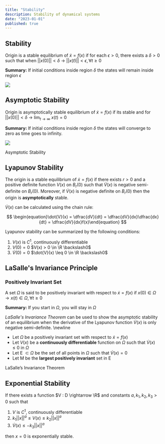 ```yaml
---
title: "Stability"
description: Stability of dynamical systems
date: "2023-01-01"
published: true
---
```


## Stability

Origin is a stable equilibrium of $\dot{x} = f(x)$ if for each $\epsilon>0$, there exists a $\delta>0$ such that when $||{x(0)|| < \delta}$ $\rightarrow$ $||x(t)|| < \epsilon, \forall t \geq 0$

**Summary:** If initial conditions inside region $\delta$ the states will remain inside region $\epsilon$

![](/images/Stability.png)

## Asymptotic Stability

Origin is asymptotically stable equilibrium of $\dot{x} = f(x)$ if its stable and for $||{x(0)|| < \delta}$ $\rightarrow$ $\lim_{t\to\infty}$ $x(t) = 0$

**Summary:** If initial conditions inside region $\delta$ the states will converge to zero as time goes to infinity.

![](/images/AsymptoticStability.png)

Asymptotic Stability

## Lyapunov Stability

The origin is a stable equilibrium of $\dot{x} = f(x)$ if there exists $r>0$ and a positive definite function $V(x)$ on $B_r(0)$ such that $\dot{V}(x)$ is negative semi-definite on $B_r(0)$.
Moreover, if $\dot{V}(x)$ is negative definite on $B_r(0)$ then the origin is **asymptotically** stable.

$\dot{V}(x)$ can be calculated using the chain rule:

$$
\begin{equation}\dot{V}(x) = \dfrac{dV}{dt} = \dfrac{dV}{dx}\dfrac{dx}{dt} = \dfrac{dV}{dx}f(x)\end{equation}
$$

Lyapunov stability can be summarized by the following conditions:

1. $V(x)$ is $C^1$, continuously differentiable
2. $V(0) = 0$
   $V(x) > 0 \in \R \backslash0$
3. $\dot{V}(0) = 0$
   $\dot{V}(x) \leq 0 \in \R \backslash0$

## LaSalle's Invariance Principle

### Positively Invariant Set

A set $\Omega$ is said to be positively invariant with respect to $\dot{x} = f(x)$ if $x(0) \in \Omega \rightarrow x(t) \in \Omega, \forall t \geq 0$

**Summary:** If you start in $\Omega$, you will stay in $\Omega$

_LaSalle's Invariance Theorem_ can be used to show the asymptotic stability of an equilibrium when the derivative of the Lyapunov function $\dot{V}(x)$ is only negative semi-definite. \newline

- Let $\Omega$ be a positively invariant set with respect to $\dot{x} = f(x)$
- Let $V(x)$ be a **continuously differentiable** function on $\Omega$ such that $\dot{V} (x) \leq 0$ in $\Omega$
- Let E $\subset \Omega$ be the set of all points in $\Omega$ such that $\dot{V}(x) = 0$
- Let M be the **largest positively invariant** set in E

LaSalle’s Invariance Theorem

## Exponential Stability

If there exists a function $V : D \rightarrow \R$ and constants $a,k_1,k_2,k_3 > 0$ such that

1. $V$ is $C^1$, continuously differentiable
2. $k_1||x||^a\leq V(x) \leq k_2||x||^a$
3. $\dot{V}(x) \leq -k_3||x||^a$

then $x = 0$ is exponentially stable.
